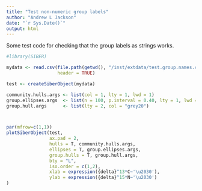 ```yaml
---
title: "Test non-numeric group labels"
author: "Andrew L Jackson"
date: "`r Sys.Date()`"
output: html
---
```

Some test code for checking that the group labels as strings works.

```r
#library(SIBER)

mydata <- read.csv(file.path(getwd(), "/inst/extdata/test.group.names.csv"), 
                   header = TRUE)

test <- createSiberObject(mydata)

community.hulls.args <- list(col = 1, lty = 1, lwd = 1)
group.ellipses.args  <- list(n = 100, p.interval = 0.40, lty = 1, lwd = 2)
group.hull.args      <- list(lty = 2, col = "grey20")



par(mfrow=c(1,1))
plotSiberObject(test,
                ax.pad = 2, 
                hulls = T, community.hulls.args, 
                ellipses = T, group.ellipses.args,
                group.hulls = T, group.hull.args,
                bty = "L",
                iso.order = c(1,2),
                xlab = expression({delta}^13*C~'\u2030'),
                ylab = expression({delta}^15*N~'\u2030')
)



```
